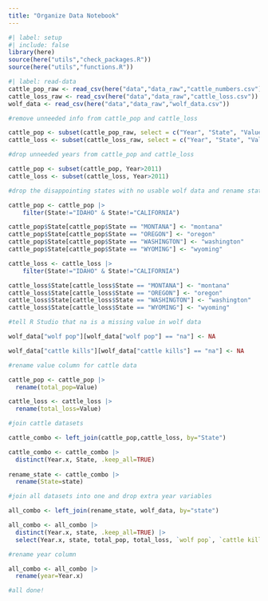 ```yaml
---
title: "Organize Data Notebook"
---
```


```r
#| label: setup
#| include: false
library(here)
source(here("utils","check_packages.R"))
source(here("utils","functions.R"))
```

```r
#| label: read-data
cattle_pop_raw <- read_csv(here("data","data_raw","cattle_numbers.csv"))
cattle_loss_raw <- read_csv(here("data","data_raw","cattle_loss.csv"))
wolf_data <- read_csv(here("data","data_raw","wolf_data.csv"))

#remove unneeded info from cattle_pop and cattle_loss

cattle_pop <- subset(cattle_pop_raw, select = c("Year", "State", "Value"))
cattle_loss <- subset(cattle_loss_raw, select = c("Year", "State", "Value"))

#drop unneeded years from cattle_pop and cattle_loss

cattle_pop <- subset(cattle_pop, Year>2011)
cattle_loss <- subset(cattle_loss, Year>2011)

#drop the disappointing states with no usable wolf data and rename states

cattle_pop <- cattle_pop |>
    filter(State!="IDAHO" & State!="CALIFORNIA")

cattle_pop$State[cattle_pop$State == "MONTANA"] <- "montana"
cattle_pop$State[cattle_pop$State == "OREGON"] <- "oregon"
cattle_pop$State[cattle_pop$State == "WASHINGTON"] <- "washington"
cattle_pop$State[cattle_pop$State == "WYOMING"] <- "wyoming"

cattle_loss <- cattle_loss |>
    filter(State!="IDAHO" & State!="CALIFORNIA")

cattle_loss$State[cattle_loss$State == "MONTANA"] <- "montana"
cattle_loss$State[cattle_loss$State == "OREGON"] <- "oregon"
cattle_loss$State[cattle_loss$State == "WASHINGTON"] <- "washington"
cattle_loss$State[cattle_loss$State == "WYOMING"] <- "wyoming"

#tell R Studio that na is a missing value in wolf data

wolf_data["wolf pop"][wolf_data["wolf pop"] == "na"] <- NA

wolf_data["cattle kills"][wolf_data["cattle kills"] == "na"] <- NA

#rename value column for cattle data

cattle_pop <- cattle_pop |>
  rename(total_pop=Value)

cattle_loss <- cattle_loss |>
  rename(total_loss=Value)

#join cattle datasets

cattle_combo <- left_join(cattle_pop,cattle_loss, by="State")

cattle_combo <- cattle_combo |>
  distinct(Year.x, State, .keep_all=TRUE) 
 
rename_state <- cattle_combo |>
  rename(State=state)

#join all datasets into one and drop extra year variables

all_combo <- left_join(rename_state, wolf_data, by="state")

all_combo <- all_combo |>
  distinct(Year.x, state, .keep_all=TRUE) |>
  select(Year.x, state, total_pop, total_loss, `wolf pop`, `cattle kills`)

#rename year column

all_combo <- all_combo |>
  rename(year=Year.x)

#all done! 
 
```
